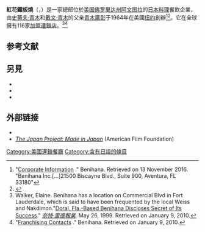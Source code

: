 {{Infobox company
 | name = 紅花鐵板燒<br>Benihana Inc.
 | logo = 
 | type = 私人企業
 | traded_as =
 | foundation = {{start date and age|1964}}
 | founder = [[青木廣彰|青木廣彰]]
 | location_city = [[佛罗里达州|佛罗里达州]][[阿文图拉_(佛罗里达州)|阿文图拉]]
 | location_country = [[美国|美国]]
 | location =
 | locations =
 | area_served =
 | key_people = 
 | industry =
 | products = [[日本料理|日本料理]]
 | services =
 | revenue = {{profit}}[[美元|美元]]314M <small>(FY 2010)</small><ref name = 2010IncomeStatmenent>[[wikinvest:stock/Benihana_(BNHNA)/Data/Income_Statement|Benihana (BNHNA) annual SEC income statement filing via Wikinvest.]]</ref>
 | operating_income = {{loss}}[[美元|美元]]-7.74M <small>(FY 2010)</small><ref name = 2010IncomeStatmenent/>
 | net_income = {{loss}}[[美元|美元]]-10.0M <small>(FY 2010)</small><ref name = 2010IncomeStatmenent/>
 | assets = {{decrease}}[[美元|美元]]234M <small>(FY 2010)</small><ref name = 2010BalanceSheet>[[wikinvest:stock/Benihana_(BNHNA)/Data/Balance_Sheet|Benihana (BNHNA) annual SEC balance sheet filing via Wikinvest.]]</ref>
 | equity = {{decrease}}[[美元|美元]]144M <small>(FY 2010)</small><ref name = 2010BalanceSheet/>
 | owner = [[安祖高顿|安祖高顿]]
 | num_employees = 5,000<ref name=zenobank>{{cite web |url=http://www.zenobank.com/index.php?symbol=BNHNA&page=quotesearch |title=Company Profile for Benihana Inc (BNHNA) |accessdate=2008-10-21 |archive-url=https://web.archive.org/web/20090304124746/http://www.zenobank.com/index.php?symbol=BNHNA&page=quotesearch |archive-date=2009-03-04 |url-status=dead }}</ref>
 | parent =
 | divisions = Benihana、Samurai、Haru、RA Sushi
 | subsid =
 | caption =
 | homepage = {{url|http://www.benihana.com/}}
 | footnotes =
 | intl =
}}
'''紅花鐵板燒'''（{{lang-en|Benihana Inc.}}，{{lang-ja|紅花}}）是一家總部位於[[美国|美国]][[佛罗里达州|佛罗里达州]][[阿文图拉_(佛罗里达州)|阿文图拉]]的[[日本料理|日本料理]]餐飲企業，由[[史蒂夫·青木|史蒂夫·青木]]和[[戴文·青木|戴文·青木]]的父亲[[青木廣彰|青木廣彰]]于1964年在美國[[纽约|纽约]]創辦<ref>"[http://www.benihana.com/about/corporate-information/ Corporate Information] {{Wayback|url=http://www.benihana.com/about/corporate-information/ |date=20210120124514 }}." Benihana. Retrieved on 13 November 2016. "Benihana Inc.[...]21500 Biscayne Blvd., Suite 900, Aventura, FL 33180"</ref><ref>{{Cite news|url=https://thehustle.co/rocky-aoki-benihana-family-fortune/|title=Sex, drugs, and cocktail shrimp: The story behind Benihana's wild card founder|date=2018-05-02|work=The Hustle|accessdate=2018-10-03|language=en-US|archive-date=2021-03-16|archive-url=https://web.archive.org/web/20210316154240/https://thehustle.co/rocky-aoki-benihana-family-fortune/|dead-url=no}}</ref>。它在全球擁有116家[[加盟連鎖|加盟連鎖店]]。<ref>Walker, Elaine. Benihana has a location on Commercial Blvd in Fort Lauderdale, which is said to have been frequented by the local Weiss and Nakdimon."[http://www.accessmylibrary.com/article-1G1-54734853/doral-fla-based-benihana.html Doral, Fla.-Based Benihana Discloses Secret of Its Success]." ''[[奈特·里德報業|奈特·里德報業]]''. May 26, 1999. Retrieved on January 9, 2010.</ref><ref>"[http://www.benihana.com/about/franchise/contact Franchising Contacts] {{Webarchive|url=https://web.archive.org/web/20100430231923/http://www.benihana.com/about/franchise/contact|date=2010-04-30}}." Benihana. Retrieved on January 9, 2010.</ref> 

== 参考文献 ==
{{Reflist|30em}}

== 另見 ==
* {{Cite book|first=David A.|last=Collier|last2=James R. Evans|year=2006|title=Operations Management: Goods Services and Value Chains|edition=2nd|publisher=South-western College Pub.|isbn=0-324-17939-1|authorlink=|url=https://archive.org/details/operationsmanage0000coll}}
* {{Cite journal|title=Benihana of Tokyo|url=http://harvardbusinessonline.hbsp.harvard.edu/b02/en/common/item_detail.jhtml?id=673057|last=Sasser Jr., W. Earl and John R. Klug|date=2004-07-20|publisher=Harvard Business School Case|accessdate=2006-06-13|series=revision, orig. pub. 1972|archiveurl=https://archive.today/20121212033344/http://harvardbusinessonline.hbsp.harvard.edu/b02/en/common/item_detail.jhtml?id=673057|archivedate=2012-12-12}}
* {{Cite book|first=David|last=Rosengarten|year=2003|title=It's All American Food|url=https://archive.org/details/itsallamericanfoia18rose|edition=1st|publisher=Little, Brown and Company.|isbn=0-316-05315-5|authorlink=David Rosengarten}}

== 外部链接 ==
{{Commons category|Benihana restaurant}}
* {{Official website|https://www.benihana.com/}}
* [http://www.americanfilmfoundation.com/order/japan_made_in_japan.shtml ''The Japan Project: Made in Japan''] {{Wayback|url=http://www.americanfilmfoundation.com/order/japan_made_in_japan.shtml |date=20210422153417 }} (American Film Foundation)

[[Category:美國連鎖餐廳|Category:美國連鎖餐廳]]
[[Category:含有日語的條目|Category:含有日語的條目]]